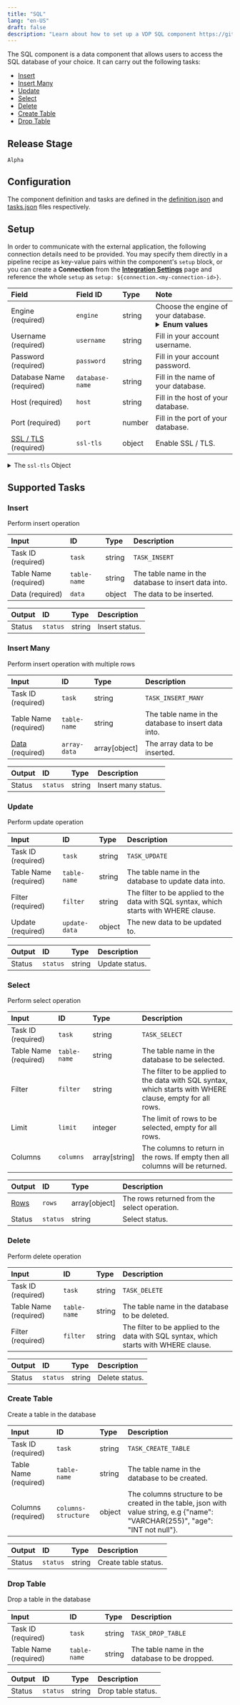 ```yaml
---
title: "SQL"
lang: "en-US"
draft: false
description: "Learn about how to set up a VDP SQL component https://github.com/instill-ai/instill-core"
---
```


The SQL component is a data component that allows users to access the SQL database of your choice.
It can carry out the following tasks:
- [Insert](#insert)
- [Insert Many](#insert-many)
- [Update](#update)
- [Select](#select)
- [Delete](#delete)
- [Create Table](#create-table)
- [Drop Table](#drop-table)



## Release Stage

`Alpha`



## Configuration

The component definition and tasks are defined in the [definition.json](https://github.com/instill-ai/pipeline-backend/blob/main/pkg/component/data/sql/v0/config/definition.json) and [tasks.json](https://github.com/instill-ai/pipeline-backend/blob/main/pkg/component/data/sql/v0/config/tasks.json) files respectively.




## Setup


In order to communicate with the
external application, the following connection details need to be
provided. You may specify them directly in a pipeline recipe as key-value pairs
within the component's `setup` block, or you can create a **Connection** from
the [**Integration Settings**](https://www.instill.tech/docs/vdp/integration)
page and reference the whole `setup` as `setup:
${connection.<my-connection-id>}`.

<div class="markdown-col-no-wrap" data-col-1 data-col-2>

| Field | Field ID | Type | Note |
| :--- | :--- | :--- | :--- |
| Engine (required) | `engine` | string | Choose the engine of your database.  <br/><details><summary><strong>Enum values</strong></summary><ul><li>`MySQL`</li><li>`PostgreSQL`</li><li>`SQL Server`</li><li>`Oracle`</li><li>`MariaDB`</li><li>`Firebird`</li></ul></details>  |
| Username (required) | `username` | string | Fill in your account username.  |
| Password (required) | `password` | string | Fill in your account password.  |
| Database Name (required) | `database-name` | string | Fill in the name of your database.  |
| Host (required) | `host` | string | Fill in the host of your database.  |
| Port (required) | `port` | number | Fill in the port of your database.  |
| [SSL / TLS](#ssl-tls) (required) | `ssl-tls` | object | Enable SSL / TLS.  |

</div>


<details>
<summary>The <code>ssl-tls</code> Object </summary>

<h4 id="setup-ssl-tls">SSL TLS</h4>

`ssl-tls` must fulfill one of the following schemas:

<h5 id="setup-no-ssl-tls"><code>No SSL / TLS</code></h5>

<div class="markdown-col-no-wrap" data-col-1 data-col-2>

| Field | Field ID | Type | Note |
| :--- | :--- | :--- | :--- |
| SSL / TLS Type | `ssl-tls-type` | string |  Must be `"NO TLS"`   |
</div>

<h5 id="setup-tls"><code>TLS</code></h5>

<div class="markdown-col-no-wrap" data-col-1 data-col-2>

| Field | Field ID | Type | Note |
| :--- | :--- | :--- | :--- |
| CA Certificate | `ssl-tls-ca` | string |  Base64 encoded CA certificate file.  |
| SSL / TLS Type | `ssl-tls-type` | string |  Must be `"TLS"`   |
</div>

<h5 id="setup-mtls"><code>mTLS</code></h5>

<div class="markdown-col-no-wrap" data-col-1 data-col-2>

| Field | Field ID | Type | Note |
| :--- | :--- | :--- | :--- |
| CA Certificate | `ssl-tls-ca` | string |  Base64 encoded CA certificate file.  |
| Client Certificate | `ssl-tls-cert` | string |  Base64 encoded client certificate file.  |
| Client Key | `ssl-tls-key` | string |  Base64 encoded client key file.  |
| SSL / TLS Type | `ssl-tls-type` | string |  Must be `"mTLS"`   |
</div>
</details>

## Supported Tasks

### Insert

Perform insert operation

<div class="markdown-col-no-wrap" data-col-1 data-col-2>

| Input | ID | Type | Description |
| :--- | :--- | :--- | :--- |
| Task ID (required) | `task` | string | `TASK_INSERT` |
| Table Name (required) | `table-name` | string | The table name in the database to insert data into. |
| Data (required) | `data` | object | The data to be inserted. |
</div>






<div class="markdown-col-no-wrap" data-col-1 data-col-2>

| Output | ID | Type | Description |
| :--- | :--- | :--- | :--- |
| Status | `status` | string | Insert status. |
</div>


### Insert Many

Perform insert operation with multiple rows

<div class="markdown-col-no-wrap" data-col-1 data-col-2>

| Input | ID | Type | Description |
| :--- | :--- | :--- | :--- |
| Task ID (required) | `task` | string | `TASK_INSERT_MANY` |
| Table Name (required) | `table-name` | string | The table name in the database to insert data into. |
| [Data](#insert-many-data) (required) | `array-data` | array[object] | The array data to be inserted. |
</div>






<div class="markdown-col-no-wrap" data-col-1 data-col-2>

| Output | ID | Type | Description |
| :--- | :--- | :--- | :--- |
| Status | `status` | string | Insert many status. |
</div>


### Update

Perform update operation

<div class="markdown-col-no-wrap" data-col-1 data-col-2>

| Input | ID | Type | Description |
| :--- | :--- | :--- | :--- |
| Task ID (required) | `task` | string | `TASK_UPDATE` |
| Table Name (required) | `table-name` | string | The table name in the database to update data into. |
| Filter (required) | `filter` | string | The filter to be applied to the data with SQL syntax, which starts with WHERE clause. |
| Update (required) | `update-data` | object | The new data to be updated to. |
</div>






<div class="markdown-col-no-wrap" data-col-1 data-col-2>

| Output | ID | Type | Description |
| :--- | :--- | :--- | :--- |
| Status | `status` | string | Update status. |
</div>


### Select

Perform select operation

<div class="markdown-col-no-wrap" data-col-1 data-col-2>

| Input | ID | Type | Description |
| :--- | :--- | :--- | :--- |
| Task ID (required) | `task` | string | `TASK_SELECT` |
| Table Name (required) | `table-name` | string | The table name in the database to be selected. |
| Filter | `filter` | string | The filter to be applied to the data with SQL syntax, which starts with WHERE clause, empty for all rows. |
| Limit | `limit` | integer | The limit of rows to be selected, empty for all rows. |
| Columns | `columns` | array[string] | The columns to return in the rows. If empty then all columns will be returned. |
</div>






<div class="markdown-col-no-wrap" data-col-1 data-col-2>

| Output | ID | Type | Description |
| :--- | :--- | :--- | :--- |
| [Rows](#select-rows) | `rows` | array[object] | The rows returned from the select operation. |
| Status | `status` | string | Select status. |
</div>


### Delete

Perform delete operation

<div class="markdown-col-no-wrap" data-col-1 data-col-2>

| Input | ID | Type | Description |
| :--- | :--- | :--- | :--- |
| Task ID (required) | `task` | string | `TASK_DELETE` |
| Table Name (required) | `table-name` | string | The table name in the database to be deleted. |
| Filter (required) | `filter` | string | The filter to be applied to the data with SQL syntax, which starts with WHERE clause. |
</div>






<div class="markdown-col-no-wrap" data-col-1 data-col-2>

| Output | ID | Type | Description |
| :--- | :--- | :--- | :--- |
| Status | `status` | string | Delete status. |
</div>


### Create Table

Create a table in the database

<div class="markdown-col-no-wrap" data-col-1 data-col-2>

| Input | ID | Type | Description |
| :--- | :--- | :--- | :--- |
| Task ID (required) | `task` | string | `TASK_CREATE_TABLE` |
| Table Name (required) | `table-name` | string | The table name in the database to be created. |
| Columns (required) | `columns-structure` | object | The columns structure to be created in the table, json with value string, e.g \{"name": "VARCHAR(255)", "age": "INT not null"\}. |
</div>






<div class="markdown-col-no-wrap" data-col-1 data-col-2>

| Output | ID | Type | Description |
| :--- | :--- | :--- | :--- |
| Status | `status` | string | Create table status. |
</div>


### Drop Table

Drop a table in the database

<div class="markdown-col-no-wrap" data-col-1 data-col-2>

| Input | ID | Type | Description |
| :--- | :--- | :--- | :--- |
| Task ID (required) | `task` | string | `TASK_DROP_TABLE` |
| Table Name (required) | `table-name` | string | The table name in the database to be dropped. |
</div>






<div class="markdown-col-no-wrap" data-col-1 data-col-2>

| Output | ID | Type | Description |
| :--- | :--- | :--- | :--- |
| Status | `status` | string | Drop table status. |
</div>



